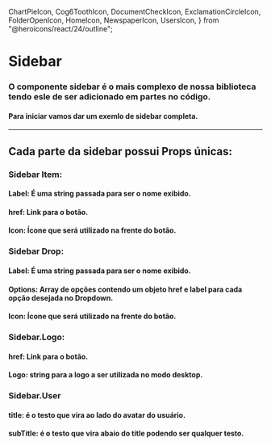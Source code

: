   ChartPieIcon,
  Cog6ToothIcon,
  DocumentCheckIcon,
  ExclamationCircleIcon,
  FolderOpenIcon,
  HomeIcon,
  NewspaperIcon,
  UsersIcon,
} from "@heroicons/react/24/outline";

<Meta of={SidebarStories} />

# Sidebar

### O componente sidebar é o mais complexo de nossa biblioteca tendo esle de ser adicionado em partes no código.

#### Para iniciar vamos dar um exemlo de sidebar completa.

<Canvas>
  <Sidebar>
        <Sidebar.Logo logo="https://switchdreams.com.br/og_image.png"></Sidebar.Logo>
        <Sidebar.Group>
          <Sidebar.Item label="Home" href="" icon={HomeIcon}></Sidebar.Item>
          <Sidebar.Dropdown
            label="Dashboard"
            icon={ChartPieIcon}
            options={[
              { label: "Overview", href: "" },
              { label: "Notifications", href: "" },
              { label: "Analytics", href: "" },
              { label: "Reports", href: "" },
            ]}
          ></Sidebar.Dropdown>
          <Sidebar.Dropdown
            label="Projects"
            icon={FolderOpenIcon}
            options={[
              { label: "Project 1", href: "" },
              { label: "Project 2", href: "" },
              { label: "Project 3", href: "" },
            ]}
          ></Sidebar.Dropdown>
          <Sidebar.Item label="Tasks" href="" icon={DocumentCheckIcon}></Sidebar.Item>
          <Sidebar.Item label="Reporting" href="" icon={NewspaperIcon}></Sidebar.Item>
          <Sidebar.Item label="Users" href="" icon={UsersIcon}></Sidebar.Item>
        </Sidebar.Group>
        <Sidebar.Footer>
          <Sidebar.Item label="Support" href="" icon={ExclamationCircleIcon}></Sidebar.Item>
          <Sidebar.Item label="Settings" href="" icon={Cog6ToothIcon}></Sidebar.Item>
          <hr className="mb-10 mt-8 h-px w-full" />
          <Sidebar.User Username="Switch Dreams" Userhash="switchDreams">
            <Avatar name="F" avatarUrl="" size="sm"></Avatar>
          </Sidebar.User>
        </Sidebar.Footer>
  </Sidebar>
</Canvas>

<Controls />

## Cada parte da sidebar possui Props únicas:

### Sidebar Item:

#### Label: É uma string passada para ser o nome exibido.
#### href: Link para o botão.
#### Icon: Ícone que será utilizado na frente do botão.

### Sidebar Drop:

#### Label: É uma string passada para ser o nome exibido.
#### Options: Array de opções contendo um objeto href e label para cada opção desejada no Dropdown.
#### Icon: Ícone que será utilizado na frente do botão.

### Sidebar.Logo:

#### href: Link para o botão.
#### Logo: string para a logo a ser utilizada no modo desktop.

### Sidebar.User

#### title: é o testo que vira ao lado do avatar do usuário.
#### subTitle: é o testo que vira abaio do title podendo ser qualquer testo.
